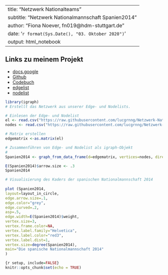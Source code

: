 
---
title: "Netzwerk Nationalteams"
subtitle: "Netzwerk Nationalmannschaft Spanien2014"
author: "Fiona Noever, fn019@hdm-stuttgart.de"
date: '`r format(Sys.Date(), "03. Oktober 2020")`'
output: html_notebook
---

## Links zu meinem Projekt  
- [docs.google](https://docs.google.com/spreadsheets/d/1OwQ6AHSsqH7aRtFXfzDSp0lfxKbGqiQdhiOFK6ZTDOM/edit#gid=0) 
- [Github](https://github.com/lucgrnng/Netzwerk-Nationalteams)  
- [Codebuch](https://github.com/lucgrnng/Netzwerk-Nationalteams/blob/master/Codebuch.md)    
- [edgelist](https://github.com/lucgrnng/Netzwerk-Nationalteams/blob/master/Sandhu%20WM%20-%20Edgelist%20Spanien2014.csv)  
- [nodelist](https://github.com/lucgrnng/Netzwerk-Nationalteams/blob/master/Sandhu%20WM%20-%20Nodelist%20Spanien2014.csv)


```{r Netzwerk einlesen, echo=FALSE, message=FALSE, warning=TRUE, paged.print=FALSE}

library(igraph)
# Erstellt das Netzwerk aus unserer Edge- und Nodelists. 

# Einlesen der Edge- und Nodelist
el <- read.csv("https://raw.githubusercontent.com/lucgrnng/Netzwerk-Nationalteams/master/Sandhu%20WM%20-%20Edgelist%20Spanien2014.csv", header=T, as.is=T, sep = ",")
nodes <- read.csv("https://raw.githubusercontent.com/lucgrnng/Netzwerk-Nationalteams/master/Sandhu%20WM%20-%20Nodelist%20Spanien2014.csv", header=T, as.is=T, sep = ",")

# Matrix erstellen
edgematrix <-as.matrix(el)

# Zusammenführen von Edge- und Nodelist als igraph-Objekt
# 
Spanien2014 <- graph_from_data_frame(d=edgematrix, vertices=nodes, directed=T)

E(Spanien2014)$arrow.size <- .3
Spanien2014
```

```{r}

# Visualisierung des Kaders der spanischen Nationalmannschaft 2014 
 
plot (Spanien2014,
layout=layout_in_circle,
edge.arrow.size=.1,
edge.color="grey",
edge.curved=.2,
asp=.5,
edge.width=E(Spanien2014)$weight,
vertex.size=3,
vertex.frame.color=NA,
vertex.label.family="Helvetica",
vertex.label.color="red3",
vertex.label.dist=1,
vertex.size=degree(Spanien2014),
main="Die spanische Nationalmannschaft 2014"
)

{r setup, include=FALSE}
knitr::opts_chunk$set(echo = TRUE)
```
